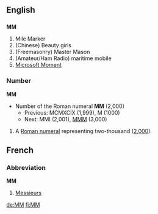 ==English==
==={{initialism}}===
'''MM'''
#Mile Marker
#(Chinese) Beauty girls
#(Freemasonry) Master Mason
#(Amateur/Ham Radio) maritime mobile
#[[Microsoft Moment]]

===Number===
'''MM'''
*Number of the Roman numeral '''MM''' (2,000)
**Previous: MCMXCIX (1,999), M (1000)
**Next: MMI (2,001), [[MMM]] (3,000)

# A [[Roman numeral]] representing two-thousand ([[two thousand|2,000]]).

==French==
===Abbreviation===
'''MM'''
# [[Messieurs]]
[[de:MM]]
[[fi:MM]]